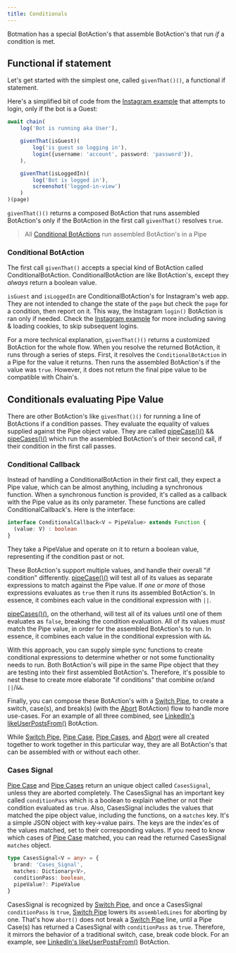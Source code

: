 ---
title: Conditionals
---

Botmation has a special BotAction's that assemble BotAction's that run *if* a condition is met.

## Functional if statement

Let's get started with the simplest one, called `givenThat()()`, a functional if statement.

Here's a simplified bit of code from the [Instagram example](https://github.com/mrWh1te/Botmation/tree/master/src/examples/instagram.ts) that attempts to login, only if the bot is a Guest:

```typescript
await chain(
    log('Bot is running aka User'),

    givenThat(isGuest)(
        log('is guest so logging in'),
        login({username: 'account', password: 'password'}),
    ),

    givenThat(isLoggedIn)(
        log('Bot is logged in'),
        screenshot('logged-in-view')
    )
)(page)
```

`givenThat()()` returns a composed BotAction that runs assembled BotAction's only if the BotAction in the first call `givenThat()` resolves `true`.

> All [Conditional BotActions](/api/conditionals) run assembled BotAction's in a Pipe

### Conditional BotAction

The first call `givenThat()` accepts a special kind of BotAction called ConditionalBotAction. ConditionalBotAction are like BotAction's, except they *always* return a boolean value.

`isGuest` and `isLoggedIn` are ConditionalBotAction's for Instagram's web app. They are not intended to change the state of the `page` but check the `page` for a condition, then report on it. This way, the Instagram `login()` BotAction is ran only if needed. Check the [Instagram example](https://github.com/mrWh1te/Botmation/tree/master/src/examples/instagram.ts) for more including saving & loading cookies, to skip subsequent logins.

For a more technical explanation, `givenThat()()` returns a customized BotAction for the whole flow. When you resolve the returned BotAction, it runs through a series of steps. First, it resolves the `ConditionalBotAction` in a Pipe for the value it returns. Then runs the assembled BotAction's if the value was `true`. However, it does not return the final pipe value to be compatible with Chain's.

## Conditionals evaluating Pipe Value

There are other BotAction's like `givenThat()()` for running a line of BotActions if a condition passes. They evaluate the equality of values supplied against the Pipe object value. They are called [pipeCase()()](/api/pipe#pipe-case) && [pipeCases()()](/api/pipe#pipe-cases) which run the assembled BotAction's of their second call, if their condition in the first call passes.

### Conditional Callback

Instead of handling a ConditionalBotAction in their first call, they expect a Pipe value, which can be almost anything, including a synchronous function. When a synchronous function is provided, it's called as a callback with the Pipe value as its only parameter. These functions are called ConditionalCallback's. Here is the interface:

```typescript
interface ConditionalCallback<V = PipeValue> extends Function {
  (value: V) : boolean
}
```

They take a PipeValue and operate on it to return a boolean value, representing if the condition past or not.

These BotAction's support multiple values, and handle their overall "if condition" differently. [pipeCase()()](/api/pipe#pipe-case) will test all of its values as separate expressions to match against the Pipe value. If *one or more* of those expressions evaluates as `true` then it runs its assembled BotAction's. In essence, it combines each value in the conditional expression with `||`.

[pipeCases()()](/api/pipe#pipe-cases), on the otherhand, will test all of its values until one of them evaluates as `false`, breaking the condition evaluation. All of its values *must* match the Pipe value, in order for the assembled BotAction's to run. In essence, it combines each value in the conditional expression with `&&`.

With this approach, you can supply simple sync functions to create conditional expressions to determine whether or not some functionality needs to run. Both BotAction's will pipe in the same Pipe object that they are testing into their first assembled BotAction's. Therefore, it's possible to nest these to create more elaborate "if conditions" that combine or/and `||`/`&&`.

Finally, you can compose these BotAction's with a [Switch Pipe](/api/assembly-lines#switch-pipe), to create a switch, case(s), and break(s) (with the [Abort](/api/abort#abort) BotAction) flow to handle more use-cases. For an example of all three combined, see [LinkedIn's likeUserPostsFrom()](/sites/linkedin#like-user-posts-from) BotAction.

While [Switch Pipe](/api/assembly-lines#switch-pipe), [Pipe Case](/api/pipe#pipe-case), [Pipe Cases](/api/pipe#pipe-cases), and [Abort](/api/abort#abort) were all created together to work together in this particular way, they are all BotAction's that can be assembled with or without each other.

### Cases Signal

[Pipe Case](/api/pipe#pipe-case) and [Pipe Cases](/api/pipe#pipe-cases) return an unique object called `CasesSignal`, unless they are aborted completely. The CasesSignal has an important key called `conditionPass` which is a boolean to explain whether or not their condition evaluated as `true`. Also, CasesSignal includes the values that matched the pipe object value, including the functions, on a `matches` key. It's a simple JSON object with key->value pairs. The keys are the index'es of the values matched, set to their corresponding values. If you need to know which cases of [Pipe Case](/api/pipe#pipe-case) matched, you can read the returned CasesSignal `matches` object.

```typescript
type CasesSignal<V = any> = {
  brand: 'Cases_Signal',
  matches: Dictionary<V>,
  conditionPass: boolean,
  pipeValue?: PipeValue
}
```

CasesSignal is recognized by [Switch Pipe](/api/assembly-lines#switch-pipe), and once a CasesSignal `conditionPass` is `true`, [Switch Pipe](/api/assembly-lines#switch-pipe) lowers its `assembledLines` for aborting by one. That's how `abort()` does not break a [Switch Pipe](/api/assembly-lines#switch-pipe) line, until a Pipe Case(s) has returned a CasesSignal with `conditionPass` as `true`. Therefore, it mirrors the behavior of a traditional switch, case, break code block. For an example, see [LinkedIn's likeUserPostsFrom()](/sites/linkedin#like-user-posts-from) BotAction.